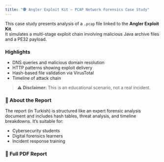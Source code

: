 ```yaml
---
title: "🕵️ Angler Exploit Kit – PCAP Network Forensics Case Study"
---
```


This case study presents analysis of a `.pcap` file linked to the **Angler Exploit Kit**.  
It simulates a multi-stage exploit chain involving malicious Java archive files and a PE32 payload.

### Highlights

- DNS queries and malicious domain resolution  
- HTTP patterns showing exploit delivery  
- Hash-based file validation via VirusTotal  
- Timeline of attack chain

> ⚠️ **Disclaimer:** This is an educational scenario, not a real incident.

### 📘 About the Report

The report (in Turkish) is structured like an expert forensic analysis document and includes hash tables, threat analysis, and timeline breakdowns. It’s suitable for:

- Cybersecurity students
- Digital forensics learners
- Incident response training



### 📄 Full PDF Report

<PDF src="/pdfs/ABCD_BANK_adli_bilisim_raporu.pdf" height={800} />


